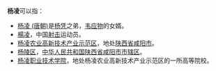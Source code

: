 '''杨凌'''可以指：
* [[杨凌_(唐朝)|杨凌 (唐朝)]]是[[杨凭|杨凭]]之弟，[[韦应物|韦应物]]的女婿。
* [[楊凌|楊凌]]，中国[[射击|射击]]运动员。
* [[杨凌农业高新技术产业示范区|杨凌农业高新技术产业示范区]]，地处[[陕西省|陕西省]][[咸阳市|咸阳市]]。
* [[杨陵区|杨陵区]]，[[中华人民共和国|中华人民共和国]][[陕西省|陕西省]][[咸阳市|咸阳市]][[市辖区|市辖区]]。
* [[杨凌职业技术学院|杨凌职业技术学院]]，地处杨凌农业高新技术产业示范区的一所高等院校。
{{消歧义|cat=二字中國相關消歧義}}
